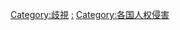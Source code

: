 {{Categories by country|nocat}}

[[Category:歧視|Category:歧視]]
[[Category:各国人权|:]]
[[Category:各国人权侵害|Category:各国人权侵害]]